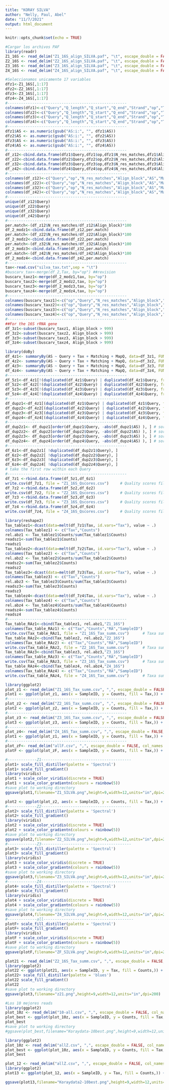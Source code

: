 ---
title: "KORAY SILVA"
author: "Nelly, Paul, Abel"
date: "11/7/2021"
output: html_document
---

```{r setup, include=FALSE}
knitr::opts_chunk$set(echo = TRUE)
```

```{r}
#Cargar los archivos PAF
library(readr)
Z1_16S <- read_delim("Z1_16S_align_SILVA.paf", "\t", escape_double = FALSE, col_names = FALSE, trim_ws = TRUE)
Z2_16S <- read_delim("Z2_16S_align_SILVA.paf", "\t", escape_double = FALSE, col_names = FALSE, trim_ws = TRUE)
Z3_16S <- read_delim("Z3_16S_align_SILVA.paf", "\t", escape_double = FALSE, col_names = FALSE, trim_ws = TRUE)
Z4_16S <- read_delim("Z4_16S_align_SILVA.paf", "\t", escape_double = FALSE, col_names = FALSE, trim_ws = TRUE)

```

```{r}
#Seleccionamos unicamente 17 variables
dfz1<-Z1_16S[,1:17]
dfz2<-Z2_16S[,1:17]
dfz3<-Z3_16S[,1:17]
dfz4<-Z4_16S[,1:17]
#-----------------------------------------------------
colnames(dfz1)<-c("Query","Q_length","Q_start","Q_end","Strand","op","T_length","T_start","T_end","N_res_matches","Align_block","MapQ","NM","ms","AS","nn","P_S")
colnames(dfz2)<-c("Query","Q_length","Q_start","Q_end","Strand","op","T_length","T_start","T_end","N_res_matches","Align_block","MapQ","NM","ms","AS","nn","P_S")
colnames(dfz3)<-c("Query","Q_length","Q_start","Q_end","Strand","op","T_length","T_start","T_end","N_res_matches","Align_block","MapQ","NM","ms","AS","nn","P_S")
colnames(dfz4)<-c("Query","Q_length","Q_start","Q_end","Strand","op","T_length","T_start","T_end","N_res_matches","Align_block","MapQ","NM","ms","AS","nn","P_S")
#-----------------------------------------------------
dfz1$AS <- as.numeric(gsub("AS:i:", "", dfz1$AS))
dfz2$AS <- as.numeric(gsub("AS:i:", "", dfz2$AS))
dfz3$AS <- as.numeric(gsub("AS:i:", "", dfz3$AS))
dfz4$AS <- as.numeric(gsub("AS:i:", "", dfz4$AS))
#-----------------------------------------------------
df_z12<-cbind.data.frame(dfz1$Query,dfz1$op,dfz1$N_res_matches,dfz1$Align_block,dfz1$AS,dfz1$MapQ)
df_z22<-cbind.data.frame(dfz2$Query,dfz2$op,dfz2$N_res_matches,dfz2$Align_block,dfz2$AS,dfz2$MapQ)
df_z32<-cbind.data.frame(dfz3$Query,dfz3$op,dfz3$N_res_matches,dfz3$Align_block,dfz3$AS,dfz3$MapQ)
df_z42<-cbind.data.frame(dfz4$Query,dfz4$op,dfz4$N_res_matches,dfz4$Align_block,dfz4$AS,dfz4$MapQ)
#-----------------------------------------------------
colnames(df_z12)<-c("Query","op","N_res_matches","Align_block","AS","MapQ")
colnames(df_z22)<-c("Query","op","N_res_matches","Align_block","AS","MapQ")
colnames(df_z32)<-c("Query","op","N_res_matches","Align_block","AS","MapQ")
colnames(df_z42)<-c("Query","op","N_res_matches","Align_block","AS","MapQ")
#-----------------------------------------------------
unique(df_z12$Query)
unique(df_z22$Query)
unique(df_z32$Query)
unique(df_z42$Query)
#-----------------------------------------------------
per.match<-(df_z12$N_res_matches/df_z12$Align_block)*100
df_2_modz1<-cbind.data.frame(df_z12,per.match)
per.match<-(df_z22$N_res_matches/df_z22$Align_block)*100
df_2_modz2<-cbind.data.frame(df_z22,per.match)
per.match<-(df_z32$N_res_matches/df_z32$Align_block)*100
df_2_modz3<-cbind.data.frame(df_z32,per.match)
per.match<-(df_z42$N_res_matches/df_z42$Align_block)*100
df_2_modz4<-cbind.data.frame(df_z42,per.match)
#-----------------------------------------------------
tax<-read.csv("silva_tax.txt",sep = "\t")
#buscarv_tax<-merge(df_2,Tax, by="op") ##revision
buscarv_taxz1<-merge(df_2_modz1,tax, by="op")
buscarv_taxz2<-merge(df_2_modz2,tax, by="op")
buscarv_taxz3<-merge(df_2_modz3,tax, by="op")
buscarv_taxz4<-merge(df_2_modz4,tax, by="op")
#-----------------------------------------------------
colnames(buscarv_taxz1)<-c("op","Query","N_res_matches","Align_block","AS","MapQ", "Matching","Tax")
colnames(buscarv_taxz2)<-c("op","Query","N_res_matches","Align_block","AS","MapQ", "Matching","Tax")
colnames(buscarv_taxz3)<-c("op","Query","N_res_matches","Align_block","AS","MapQ", "Matching","Tax")
colnames(buscarv_taxz4)<-c("op","Query","N_res_matches","Align_block","AS","MapQ", "Matching","Tax")
#-----------------------------------------------------
##For the 16S rRNA gene
df_3z1<-subset(buscarv_taxz1, Align_block > 999)
df_3z2<-subset(buscarv_taxz2, Align_block > 999)
df_3z3<-subset(buscarv_taxz3, Align_block > 999)
df_3z4<-subset(buscarv_taxz4, Align_block > 999)
```

```{r}
library(doBy)
df_4z1<- summaryBy(AS ~ Query + Tax + Matching + MapQ, data=df_3z1, FUN=max)
df_4z2<- summaryBy(AS ~ Query + Tax + Matching + MapQ, data=df_3z2, FUN=max)
df_4z3<- summaryBy(AS ~ Query + Tax + Matching + MapQ, data=df_3z3, FUN=max)
df_4z4<- summaryBy(AS ~ Query + Tax + Matching + MapQ, data=df_3z4, FUN=max)
#-----------------------------------------------------
df_5z1<-df_4z1[!(duplicated(df_4z1$Query) | duplicated(df_4z1$Query, fromLast = TRUE)), ]  # unique tax records
df_5z2<-df_4z2[!(duplicated(df_4z2$Query) | duplicated(df_4z2$Query, fromLast = TRUE)), ]  # unique tax records
df_5z3<-df_4z3[!(duplicated(df_4z3$Query) | duplicated(df_4z3$Query, fromLast = TRUE)), ]  # unique tax records
df_5z4<-df_4z4[!(duplicated(df_4z4$Query) | duplicated(df_4z4$Query, fromLast = TRUE)), ]  # unique tax records
#-----------------------------------------------------
df_dupz1<-df_4z1[(duplicated(df_4z1$Query) | duplicated(df_4z1$Query, fromLast = TRUE)), ] # replicates
df_dupz2<-df_4z2[(duplicated(df_4z2$Query) | duplicated(df_4z2$Query, fromLast = TRUE)), ] # replicates
df_dupz3<-df_4z3[(duplicated(df_4z3$Query) | duplicated(df_4z3$Query, fromLast = TRUE)), ] # replicates
df_dupz4<-df_4z4[(duplicated(df_4z4$Query) | duplicated(df_4z4$Query, fromLast = TRUE)), ] # replicates
#-----------------------------------------------------
df_dup2z1<- df_dupz1[order(df_dupz1$Query, -abs(df_dupz1$AS) ), ] # sort by Query & AS value (highest to lowest)
df_dup2z2<- df_dupz2[order(df_dupz2$Query, -abs(df_dupz2$AS) ), ] # sort by Query & AS value (highest to lowest)
df_dup2z3<- df_dupz3[order(df_dupz3$Query, -abs(df_dupz3$AS) ), ] # sort by Query & AS value (highest to lowest)
df_dup2z4<- df_dupz4[order(df_dupz4$Query, -abs(df_dupz4$AS) ), ] # sort by Query & AS value (highest to lowest)
#-----------------------------------------------------
df_6z1<-df_dup2z1[ !duplicated(df_dup2z1$Query), ]    
df_6z2<-df_dup2z2[ !duplicated(df_dup2z2$Query), ] 
df_6z3<-df_dup2z3[ !duplicated(df_dup2z3$Query), ] 
df_6z4<-df_dup2z4[ !duplicated(df_dup2z4$Query), ] 
# take the first row within each Query
#-----------------------------------------------------
df_7z1 <-rbind.data.frame(df_5z1,df_6z1) 
write.csv(df_7z1, file = "Z1_16S_Qscores.csv")     # Quality scores file
df_7z2 <-rbind.data.frame(df_5z2,df_6z2) 
write.csv(df_7z2, file = "Z2_16S_Qscores.csv")     # Quality scores file
df_7z3 <-rbind.data.frame(df_5z3,df_6z3) 
write.csv(df_7z3, file = "Z3_16S_Qscores.csv")     # Quality scores file
df_7z4 <-rbind.data.frame(df_5z4,df_6z4) 
write.csv(df_7z4, file = "Z4_16S_Qscores.csv")     # Quality scores file
```

```{r}
library(reshape2)
Tax_tablez1<-dcast(data=melt(df_7z1$Tax, id.vars="Tax"), value ~ .)
colnames(Tax_tablez1) <- c("Tax","Counts")
rel.abz1 <- Tax_tablez1$Counts/sum(Tax_tablez1$Counts)
readsz1<-sum(Tax_tablez1$Counts)
readsz1
Tax_tablez2<-dcast(data=melt(df_7z2$Tax, id.vars="Tax"), value ~ .)
colnames(Tax_tablez2) <- c("Tax","Counts")
rel.abz2 <- Tax_tablez2$Counts/sum(Tax_tablez2$Counts)
readsz2<-sum(Tax_tablez2$Counts)
readsz2
Tax_tablez3<-dcast(data=melt(df_7z3$Tax, id.vars="Tax"), value ~ .)
colnames(Tax_tablez3) <- c("Tax","Counts")
rel.abz3 <- Tax_tablez3$Counts/sum(Tax_tablez3$Counts)
readsz3<-sum(Tax_tablez3$Counts)
readsz3
Tax_tablez4<-dcast(data=melt(df_7z4$Tax, id.vars="Tax"), value ~ .)
colnames(Tax_tablez4) <- c("Tax","Counts")
rel.abz4 <- Tax_tablez4$Counts/sum(Tax_tablez4$Counts)
readsz4<-sum(Tax_tablez4$Counts)
readsz4
#-----------------------------------------------------
Tax_table_RAz1<-cbind(Tax_tablez1, rel.abz1,"Z1_16S")
colnames(Tax_table_RAz1) <- c("Tax","Counts","RA","SampleID")
write.csv(Tax_table_RAz1, file = "Z1_16S_Tax_summ.csv")      # Taxa summary file
Tax_table_RAz2<-cbind(Tax_tablez2, rel.abz2,"Z2_16S")
colnames(Tax_table_RAz2) <- c("Tax","Counts","RA","SampleID")
write.csv(Tax_table_RAz2, file = "Z2_16S_Tax_summ.csv")      # Taxa summary file
Tax_table_RAz3<-cbind(Tax_tablez3, rel.abz3,"Z3_16S")
colnames(Tax_table_RAz3) <- c("Tax","Counts","RA","SampleID")
write.csv(Tax_table_RAz3, file = "Z3_16S_Tax_summ.csv")      # Taxa summary file
Tax_table_RAz4<-cbind(Tax_tablez4, rel.abz4,"Z4_16S")
colnames(Tax_table_RAz4) <- c("Tax","Counts","RA","SampleID")
write.csv(Tax_table_RAz4, file = "Z4_16S_Tax_summ.csv")      # Taxa summary file
```

```{r}
library(ggplot2)
plot_z1 <- read_delim("Z1_16S_Tax_summ.csv", ",", escape_double = FALSE, col_names = TRUE, trim_ws = TRUE)
plot1 <- ggplot(plot_z1, aes(x = SampleID, y = Counts, fill = Tax,)) + geom_bar(aes(), stat="identity", position="stack") 
#-----------------------------------------------------
plot_z2 <- read_delim("Z2_16S_Tax_summ.csv", ",", escape_double = FALSE, col_names = TRUE, trim_ws = TRUE)
plot2 <- ggplot(plot_z2, aes(x = SampleID, y = Counts, fill = Tax,)) + geom_bar(aes(), stat="identity", position="stack")
#-----------------------------------------------------
plot_z3 <- read_delim("Z3_16S_Tax_summ.csv", ",", escape_double = FALSE, col_names = TRUE, trim_ws = TRUE)
plot3 <- ggplot(plot_z3, aes(x = SampleID, y = Counts, fill = Tax,)) + geom_bar(aes(), stat="identity", position="stack")
#-----------------------------------------------------
plot_z4<- read_delim("Z4_16S_Tax_summ.csv", ",", escape_double = FALSE, col_names = TRUE, trim_ws = TRUE)
plot1 <- ggplot(plot_z1, aes(x = SampleID, y = Counts, fill = Tax,)) + geom_bar(aes(), stat="identity", position="stack")
#-----------------------------------------------------
plot_zF<- read_delim("allF.csv", ",", escape_double = FALSE, col_names = TRUE, trim_ws = TRUE)
plotF <- ggplot(plot_zF, aes(x = SampleID, y = Counts, fill = Tax,)) + geom_bar(aes(), stat="identity", position="stack")

#-------------Z1----------------------------------------
plot1+ scale_fill_distiller(palette = 'Spectral')
plot1+ scale_fill_gradient()
library(viridis)
plot1 + scale_color_viridis(discrete = TRUE)
plot1 + scale_color_gradientn(colours = rainbow(5))
#save plot to working directory
ggsave(plot1,filename="Z1_SILVA.png",height=9,width=12,units="in",dpi=200)

plot2 <- ggplot(plot_z2, aes(x = SampleID, y = Counts, fill = Tax,)) + geom_bar(aes(), stat="identity", position="stack")
#-------------Z2----------------------------------------
plot2+ scale_fill_distiller(palette = 'Spectral')
plot2+ scale_fill_gradient()
library(viridis)
plot2 + scale_color_viridis(discrete = TRUE)
plot2 + scale_color_gradientn(colours = rainbow(5))
#save plot to working directory
ggsave(plot2,filename="Z2_SILVA.png",height=9,width=12,units="in",dpi=200)
#-------------Z3----------------------------------------
plot3+ scale_fill_distiller(palette = 'Spectral')
plot3+ scale_fill_gradient()
library(viridis)
plot3 + scale_color_viridis(discrete = TRUE)
plot3 + scale_color_gradientn(colours = rainbow(5))
#save plot to working directory
ggsave(plot3,filename="Z3_SILVA.png",height=9,width=12,units="in",dpi=200)
#-------------Z4----------------------------------------
plot4+ scale_fill_distiller(palette = 'Spectral')
plot4+ scale_fill_gradient()
library(viridis)
plot4 + scale_color_viridis(discrete = TRUE)
plot4 + scale_color_gradientn(colours = rainbow(5))
#save plot to working directory
ggsave(plot4,filename="Z4_SILVA.png",height=9,width=12,units="in",dpi=200)
#-------------all----------------------------------------
plotF+ scale_fill_distiller(palette = 'Spectral')
plotF+ scale_fill_gradient()
library(viridis)
plotF + scale_color_viridis(discrete = TRUE)
plotF + scale_color_gradientn(colours = rainbow(5))
#save plot to working directory
ggsave(plotF,filename="ZF_SILVA.png",height=9,width=12,units="in",dpi=200)
```




```{r}
plot21 <- read_delim("Z2_16S_Tax_summ.csv", ",", escape_double = FALSE, col_names = TRUE, trim_ws = TRUE)
library(ggplot2)
plot22 <- ggplot(plot21, aes(x = SampleID, y = Tax, fill = Counts,)) + geom_tile() + scale_fill_distiller(palette = 'YlGnBu')
plot22+ scale_fill_distiller(palette = 'blues')
plot22 scale_fill_gradient()
plot22
#save plot to working directory
ggsave(plot3,filename="z21.png",height=9,width=12,units="in",dpi=200)
```

```{r}
#Los 10 mejores reads
library(ggplot2)
plot_10z <- read_delim("10-all.csv", ",", escape_double = FALSE, col_names = TRUE, trim_ws = TRUE)
plot_best <- ggplot(plot_10z, aes(x = SampleID, y = Counts, fill = Tax,)) + geom_bar(aes(), stat="identity", position="stack")
plot_best 
#save plot to working directory
#ggsave(plot_best,filename="Koraydata-10best.png",height=9,width=12,units="in",dpi=200)
```

```{r}
library(ggplot2)
plot_10z <- read_delim("allZ.csv", ",", escape_double = FALSE, col_names = TRUE, trim_ws = TRUE)
plot_best <- ggplot(plot_10z, aes(x = SampleID, y = Counts, fill = Tax,)) + geom_bar(aes(), stat="identity", position="stack")
plot_best

plot_12 <- read_delim("allZ.csv", ",", escape_double = FALSE, col_names = TRUE, trim_ws = TRUE)
library(ggplot2)
plot13 <- ggplot(plot_12, aes(x = SampleID, y = Tax, fill = Counts,)) + geom_tile() + scale_fill_distiller(palette = 'YlGnBu')

ggsave(plot13,filename="Koraydata2-10best.png",height=9,width=12,units="in",dpi=200)


```

